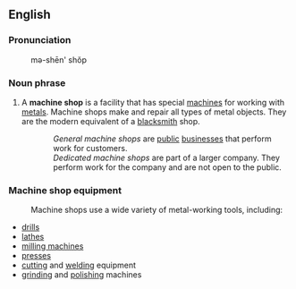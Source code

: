 ==English==

=== Pronunciation ===
: mə-shēn' shŏp

=== Noun phrase ===

# A '''machine shop''' is a facility that has special [[machine]]s for working with [[metal]]s. Machine shops make and repair all types of metal objects. They are the modern equivalent of a [[blacksmith]] shop.
:: ''General machine shops'' are [[public]] [[business]]es that perform work for customers.
:: ''Dedicated machine shops'' are part of a larger company. They perform work for the company and are not open to the public.

=== Machine shop equipment ===

: Machine shops use a wide variety of metal-working tools, including:
* [[drill]]s
* [[lathe]]s
* [[milling machine]]s
* [[press]]es
* [[cut]]ting and [[welding]] equipment
* [[grind]]ing and [[polish]]ing machines